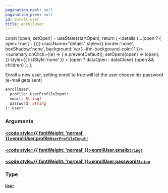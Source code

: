 ```yaml
---
pagination_next: null
pagination_prev: null
id: enroll-user
title: enrollUser
---
```









  const [open, setOpen] = useState(startOpen);
  return (
    <details {...(open ? { open: true } : {})} className="details" style={{ border:'none', boxShadow:'none', background:'var(--ifm-background-color)' }}>
      <summary
        onClick={(e) => {
          e.preventDefault();
          setOpen((open) => !open);
        }}
        style={{ listStyle:'none' }}
      >
      {open ? dataOpen : dataClose}
      </summary>
      {open && children}
    </details>
  );
};








Enroll a new user, setting enroll to true will let the user choose his password (e-mail gets sent)


```graphql
enrollUser(
  profile: UserProfileInput!
  email: String!
  password: String
): User!
```




### Arguments

#### [<code style={{ fontWeight: 'normal' }}>enrollUser.<b>profile</b></code>](#)<Bullet />[`UserProfileInput!`](/types/inputs/user-profile-input.mdx) <Badge class="badge badge--secondary" text="non-null"/> <Badge class="badge badge--secondary" text="input"/> 



#### [<code style={{ fontWeight: 'normal' }}>enrollUser.<b>email</b></code>](#)<Bullet />[`String!`](/types/scalars/string.mdx) <Badge class="badge badge--secondary" text="non-null"/> <Badge class="badge badge--secondary" text="scalar"/> 



#### [<code style={{ fontWeight: 'normal' }}>enrollUser.<b>password</b></code>](#)<Bullet />[`String`](/types/scalars/string.mdx) <Badge class="badge badge--secondary" text="scalar"/> 



### Type

#### [`User`](/types/objects/user.mdx) <Badge class="badge badge--secondary" text="object"/> 







